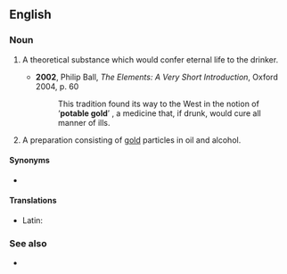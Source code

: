 ==English==

===Noun===
{{en-noun|-|head=[[potable]] [[gold]]}}

# {{label|en|historical}} A theoretical substance which would confer eternal life to the drinker.
#* '''2002''', Philip Ball, ''The Elements: A Very Short Introduction'', Oxford 2004, p. 60
#*: This tradition found its way to the West in the notion of ‘'''potable gold'''’ {{qualifier|aurum potabile}}, a medicine that, if drunk, would cure all manner of ills.
# {{label|en|historical}} A preparation consisting of [[gold]] particles in oil and alcohol.

====Synonyms====
* {{sense|drink conferring eternal life}} {{l|en|elixir of life}}

====Translations====
{{trans-top|theoretical substance}}
{{trans-mid}}
{{trans-bottom}}

{{trans-top|drink consisting of gold particles in oil and alcohol}}
{{trans-mid}}
{{trans-bottom}}

{{checktrans-top}}
* Latin: {{t|la|aurum potabile}}
{{trans-mid}}
{{trans-bottom}}

===See also===
* {{l|en|colloidal gold}}